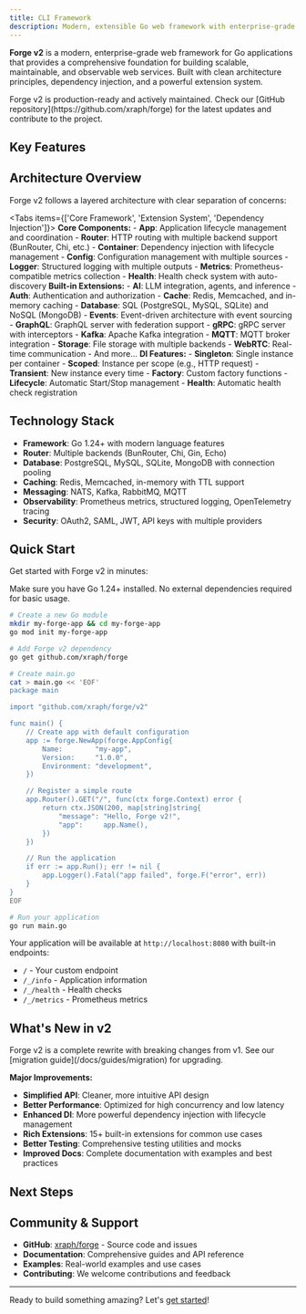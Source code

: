 ```yaml
---
title: CLI Framework
description: Modern, extensible Go web framework with enterprise-grade features, dependency injection, and powerful extension system
---
```



**Forge v2** is a modern, enterprise-grade web framework for Go applications that provides a comprehensive foundation for building scalable, maintainable, and observable web services. Built with clean architecture principles, dependency injection, and a powerful extension system.

<Callout type="info">
Forge v2 is production-ready and actively maintained. Check our [GitHub repository](https://github.com/xraph/forge) for the latest updates and contribute to the project.
</Callout>

## Key Features

<Cards>
  <Card
    title="🏗️ Clean Architecture"
    description="Built on clean architecture principles with dependency injection, service layer, and clear separation of concerns"
    href="/docs/concepts/architecture"
  />
  <Card
    title="🔌 Extension System"
    description="Powerful extension system with 15+ built-in extensions for AI, databases, messaging, and more"
    href="/docs/concepts/extensions"
  />
  <Card
    title="📊 Built-in Observability"
    description="Comprehensive metrics, logging, health checks, and distributed tracing out of the box"
    href="/docs/concepts/observability"
  />
  <Card
    title="🔐 Enterprise Security"
    description="Authentication, authorization, rate limiting, and security middleware with multiple provider support"
    href="/docs/concepts/security"
  />
  <Card
    title="⚡ High Performance"
    description="Optimized for high concurrency with connection pooling, caching, and efficient middleware"
    href="/docs/guides/performance"
  />
  <Card
    title="🔧 Developer Experience"
    description="Rich CLI tools, code generation, hot reload, and comprehensive documentation"
    href="/docs/installation"
  />
</Cards>

## Architecture Overview

Forge v2 follows a layered architecture with clear separation of concerns:

<Tabs items={['Core Framework', 'Extension System', 'Dependency Injection']}>
  <Tab value="Core Framework">
    **Core Components:**
    - **App**: Application lifecycle management and coordination
    - **Router**: HTTP routing with multiple backend support (BunRouter, Chi, etc.)
    - **Container**: Dependency injection with lifecycle management
    - **Config**: Configuration management with multiple sources
    - **Logger**: Structured logging with multiple outputs
    - **Metrics**: Prometheus-compatible metrics collection
    - **Health**: Health check system with auto-discovery
  </Tab>
  <Tab value="Extension System">
    **Built-in Extensions:**
    - **AI**: LLM integration, agents, and inference
    - **Auth**: Authentication and authorization
    - **Cache**: Redis, Memcached, and in-memory caching
    - **Database**: SQL (PostgreSQL, MySQL, SQLite) and NoSQL (MongoDB)
    - **Events**: Event-driven architecture with event sourcing
    - **GraphQL**: GraphQL server with federation support
    - **gRPC**: gRPC server with interceptors
    - **Kafka**: Apache Kafka integration
    - **MQTT**: MQTT broker integration
    - **Storage**: File storage with multiple backends
    - **WebRTC**: Real-time communication
    - And more...
  </Tab>
  <Tab value="Dependency Injection">
    **DI Features:**
    - **Singleton**: Single instance per container
    - **Scoped**: Instance per scope (e.g., HTTP request)
    - **Transient**: New instance every time
    - **Factory**: Custom factory functions
    - **Lifecycle**: Automatic Start/Stop management
    - **Health**: Automatic health check registration
  </Tab>
</Tabs>

## Technology Stack

- **Framework**: Go 1.24+ with modern language features
- **Router**: Multiple backends (BunRouter, Chi, Gin, Echo)
- **Database**: PostgreSQL, MySQL, SQLite, MongoDB with connection pooling
- **Caching**: Redis, Memcached, in-memory with TTL support
- **Messaging**: NATS, Kafka, RabbitMQ, MQTT
- **Observability**: Prometheus metrics, structured logging, OpenTelemetry tracing
- **Security**: OAuth2, SAML, JWT, API keys with multiple providers

## Quick Start

Get started with Forge v2 in minutes:

<Callout type="tip">
Make sure you have Go 1.24+ installed. No external dependencies required for basic usage.
</Callout>

```bash
# Create a new Go module
mkdir my-forge-app && cd my-forge-app
go mod init my-forge-app

# Add Forge v2 dependency
go get github.com/xraph/forge

# Create main.go
cat > main.go << 'EOF'
package main

import "github.com/xraph/forge/v2"

func main() {
    // Create app with default configuration
    app := forge.NewApp(forge.AppConfig{
        Name:        "my-app",
        Version:     "1.0.0",
        Environment: "development",
    })

    // Register a simple route
    app.Router().GET("/", func(ctx forge.Context) error {
        return ctx.JSON(200, map[string]string{
            "message": "Hello, Forge v2!",
            "app":     app.Name(),
        })
    })

    // Run the application
    if err := app.Run(); err != nil {
        app.Logger().Fatal("app failed", forge.F("error", err))
    }
}
EOF

# Run your application
go run main.go
```

Your application will be available at `http://localhost:8080` with built-in endpoints:
- `/` - Your custom endpoint
- `/_/info` - Application information
- `/_/health` - Health checks
- `/_/metrics` - Prometheus metrics

## What's New in v2

<Callout type="info">
Forge v2 is a complete rewrite with breaking changes from v1. See our [migration guide](/docs/guides/migration) for upgrading.
</Callout>

**Major Improvements:**
- **Simplified API**: Cleaner, more intuitive API design
- **Better Performance**: Optimized for high concurrency and low latency
- **Enhanced DI**: More powerful dependency injection with lifecycle management
- **Rich Extensions**: 15+ built-in extensions for common use cases
- **Better Testing**: Comprehensive testing utilities and mocks
- **Improved Docs**: Complete documentation with examples and best practices

## Next Steps

<Cards>
  <Card
    title="📖 Installation"
    description="Set up your development environment and install Forge v2"
    href="/docs/installation"
  />
  <Card
    title="🚀 Quick Start"
    description="Build your first Forge v2 application in 5 minutes"
    href="/docs/quick-start"
  />
  <Card
    title="🏗️ Architecture"
    description="Understand Forge v2's architecture and design principles"
    href="/docs/concepts/architecture"
  />
  <Card
    title="🔌 Extensions"
    description="Explore the powerful extension system and available extensions"
    href="/docs/concepts/extensions"
  />
</Cards>

## Community & Support

- **GitHub**: [xraph/forge](https://github.com/xraph/forge) - Source code and issues
- **Documentation**: Comprehensive guides and API reference
- **Examples**: Real-world examples and use cases
- **Contributing**: We welcome contributions and feedback

---

Ready to build something amazing? Let's [get started](/docs/installation)!
